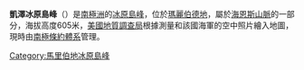 {{coord|77|36|S|145|55|W|source:GNIS|display=title}}

'''凱澤冰原島峰'''（{{lang-en|Keyser Nunatak}}）是[[南極洲|南極洲]]的[[冰原島峰|冰原島峰]]，位於[[瑪麗伯德地|瑪麗伯德地]]，屬於[[海恩斯山脈|海恩斯山脈]]的一部分，海拔高度605米，[[美國地質調查局|美國地質調查局]]根據測量和該國海軍的空中照片繪入地圖，現時由[[南極條約體系|南極條約體系]]管理。

{{DEFAULTSORT:Keyser Nunatak}}
[[Category:馬里伯地冰原島峰|Category:馬里伯地冰原島峰]]


{{MarieByrdLand-geo-stub}}